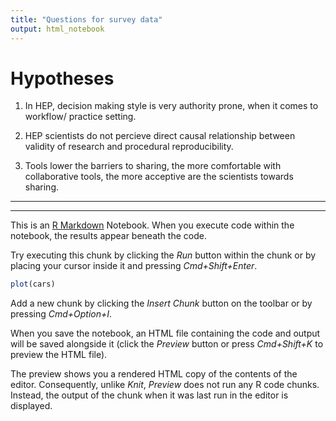 ```yaml
---
title: "Questions for survey data"
output: html_notebook
---
```


# Hypotheses
1. In HEP, decision making style is very authority prone, when it comes to workflow/ practice setting. 

2. HEP scientists do not percieve direct causal relationship between validity of research and procedural reproducibility.

3. Tools lower the barriers to sharing, the more comfortable with collaborative tools, the more acceptive are the scientists towards sharing.  

---




---

This is an [R Markdown](http://rmarkdown.rstudio.com) Notebook. When you execute code within the notebook, the results appear beneath the code. 

Try executing this chunk by clicking the *Run* button within the chunk or by placing your cursor inside it and pressing *Cmd+Shift+Enter*. 

```r
plot(cars)
```

Add a new chunk by clicking the *Insert Chunk* button on the toolbar or by pressing *Cmd+Option+I*.

When you save the notebook, an HTML file containing the code and output will be saved alongside it (click the *Preview* button or press *Cmd+Shift+K* to preview the HTML file). 

The preview shows you a rendered HTML copy of the contents of the editor. Consequently, unlike *Knit*, *Preview* does not run any R code chunks. Instead, the output of the chunk when it was last run in the editor is displayed.

